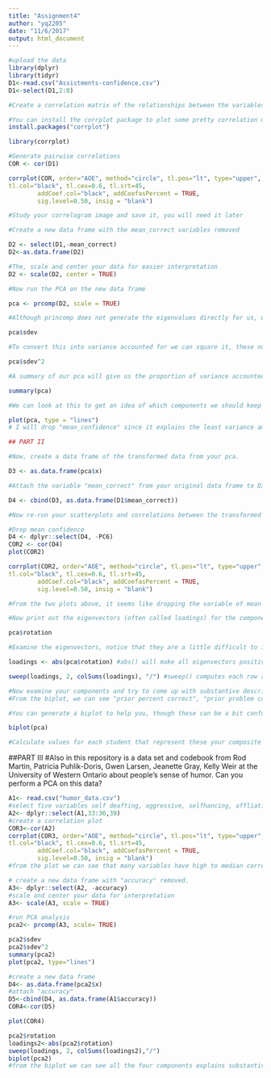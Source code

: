 ```yaml
---
title: "Assignment4"
author: "yq2205"
date: "11/6/2017"
output: html_document
---
```


```r
#upload the data
library(dplyr)
library(tidyr)
D1<-read.csv("Assistments-confidence.csv")
D1<-select(D1,2:8)

```

```r
#Create a correlation matrix of the relationships between the variables, including correlation coefficients for each pair of variables/features.

#You can install the corrplot package to plot some pretty correlation matrices (sometimes called correlograms)
install.packages("corrplot")
```

```r
library(corrplot)

#Generate pairwise correlations
COR <- cor(D1)

corrplot(COR, order="AOE", method="circle", tl.pos="lt", type="upper",        
tl.col="black", tl.cex=0.6, tl.srt=45, 
        addCoef.col="black", addCoefasPercent = TRUE,
        sig.level=0.50, insig = "blank")

#Study your correlogram image and save it, you will need it later
```
```r
#Create a new data frame with the mean_correct variables removed

D2 <- select(D1,-mean_correct)
D2<-as.data.frame(D2)

#The, scale and center your data for easier interpretation
D2 <- scale(D2, center = TRUE)
```
```r
#Now run the PCA on the new data frame

pca <- prcomp(D2, scale = TRUE)

```

```r
#Although princomp does not generate the eigenvalues directly for us, we can print a list of the standard deviation of the variance accounted for by each component.

pca$sdev

#To convert this into variance accounted for we can square it, these numbers are proportional to the eigenvalue

pca$sdev^2

#A summary of our pca will give us the proportion of variance accounted for by each component

summary(pca)

#We can look at this to get an idea of which components we should keep and which we should drop

plot(pca, type = "lines")
# I will drop "mean_confidence" since it explains the least variance among the six variables.
```
```r
## PART II

#Now, create a data frame of the transformed data from your pca.

D3 <- as.data.frame(pca$x)

#Attach the variable "mean_correct" from your original data frame to D3.

D4 <- cbind(D3, as.data.frame(D1$mean_correct))

#Now re-run your scatterplots and correlations between the transformed data and mean_correct. If you had dropped some components would you have lost important infomation about mean_correct?

#Drop mean confidence
D4 <- dplyr::select(D4, -PC6)
COR2 <- cor(D4)
plot(COR2)
```

```r
corrplot(COR2, order="AOE", method="circle", tl.pos="lt", type="upper",        
tl.col="black", tl.cex=0.6, tl.srt=45, 
        addCoef.col="black", addCoefasPercent = TRUE,
        sig.level=0.50, insig = "blank")

#From the two plots above, it seems like dropping the variable of mean confidence makes only four components explains some of the variance.
```
```r
#Now print out the eigenvectors (often called loadings) for the components you generated:

pca$rotation

#Examine the eigenvectors, notice that they are a little difficult to interpret. It is much easier to make sense of them if we make them proportional within each component

loadings <- abs(pca$rotation) #abs() will make all eigenvectors positive

sweep(loadings, 2, colSums(loadings), "/") #sweep() computes each row as a proportion of the column. (There must be a way to do this with dplyr()?)

#Now examine your components and try to come up with substantive descriptions of what some might represent?
#From the biplot, we can see "prior percent correct", "prior problem count" and "problems attempted" are three components explains the most. And "mean confidence", "mean attempt" and "mean hint" have great correlations.

#You can generate a biplot to help you, though these can be a bit confusing. They plot the transformed data by the first two components. Therefore, the axes represent the direction of maximum variance. Then mapped onto this point cloud are the original directions of the variables, depicted as red arrows. It is supposed to provide a visualization of which variables "go together". Variables that possibly represent the same underlying construct point in the same direction.  

biplot(pca)

#Calculate values for each student that represent these your composite variables and then create a new correlogram showing their relationship to mean_correct.


```
##PART III
#Also in this repository is a data set and codebook from Rod Martin, Patricia Puhlik-Doris, Gwen Larsen, Jeanette Gray, Kelly Weir at the University of Western Ontario about people's sense of humor. Can you perform a PCA on this data?
```r
A1<- read.csv("humor_data.csv")
#select five variables self deafting, aggressive, selfhancing, affliative and accuracy.
A2<- dplyr::select(A1,33:36,39)
#create a correlation plot
COR3<-cor(A2)
corrplot(COR3, order="AOE", method="circle", tl.pos="lt", type="upper",        
tl.col="black", tl.cex=0.6, tl.srt=45, 
        addCoef.col="black", addCoefasPercent = TRUE,
        sig.level=0.50, insig = "blank")
#from the plot we can see that many variables have high to median correlations
```
```r
# create a new data frame with "accuracy" removed.
A3<- dplyr::select(A2, -accuracy)
#scale and center your data for interpretation
A3<- scale(A3, scale = TRUE)
```

```r
#run PCA analysis
pca2<- prcomp(A3, scale= TRUE)
```
```r
pca2$sdev
pca2$sdev^2
summary(pca2)
plot(pca2, type="lines")
```

```r
#create a new data frame
D4<- as.data.frame(pca2$x)
#attach "accuracy"
D5<-cbind(D4, as.data.frame(A1$accuracy))
COR4<-cor(D5)
```
```r
plot(COR4)
```

```r
pca2$rotation
loadings2<-abs(pca2$rotation)
sweep(loadings, 2, colSums(loadings2),"/")
biplot(pca2)
#from the biplot we can see all the four components explains substantive variance.
```


